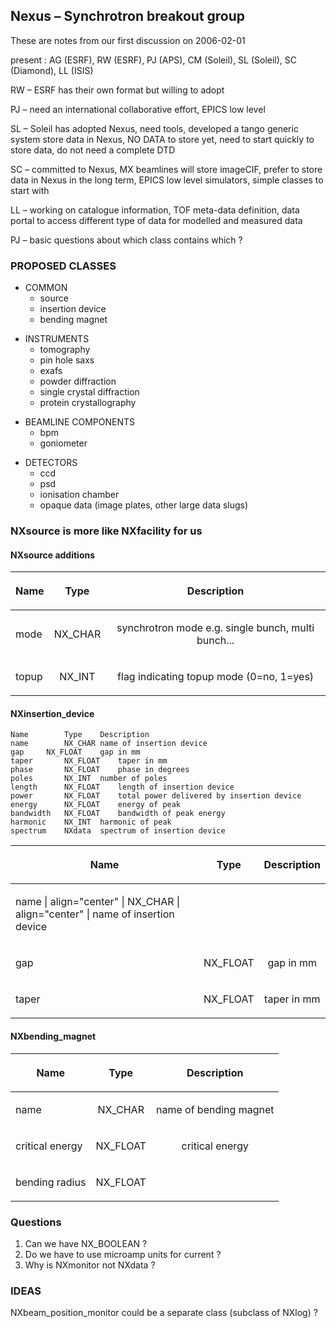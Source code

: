 == Nexus – Synchrotron breakout group ==

These are notes from our first discussion on 2006-02-01


present : AG (ESRF), RW (ESRF), PJ (APS), CM (Soleil), SL (Soleil), SC (Diamond), LL (ISIS)

RW – ESRF has their own format but willing to adopt

PJ – need an international collaborative effort, EPICS low level

SL – Soleil has adopted Nexus, need tools, developed a tango generic system store data in Nexus, NO DATA to store yet, need to start quickly to store data, do not need a complete DTD

SC – committed to Nexus, MX beamlines will store imageCIF, prefer to store data in Nexus in the long term, EPICS low level simulators, simple classes to start with

LL – working on catalogue information, TOF meta-data definition, data portal to access different type of data for modelled and measured data

PJ – basic questions about which class contains which ?

===PROPOSED CLASSES===

*COMMON
**source
**insertion device
**bending magnet

*INSTRUMENTS
**tomography 
**pin hole saxs
**exafs
**powder diffraction 
**single crystal diffraction
**protein crystallography

*BEAMLINE COMPONENTS
**bpm
**goniometer

*DETECTORS
**ccd
**psd
**ionisation chamber
**opaque data (image plates, other large data slugs)


===NXsource is more like NXfacility for us===

====NXsource additions====

{| align="center" border="1"
|-
! Name || Type || Description
|-
! mode	
| align="center" | NX_CHAR
| align="center" | synchrotron mode e.g. single bunch, multi bunch...
|-
! topup
| align="center" | NX_INT
| align="center" | flag indicating topup mode (0=no, 1=yes)
|}

====NXinsertion_device====

<pre>
Name		Type	Description	
name		NX_CHAR	name of insertion device	
gap		NX_FLOAT	gap in mm
taper		NX_FLOAT	taper in mm	
phase		NX_FLOAT	phase in degrees	
poles		NX_INT	number of poles	
length		NX_FLOAT	length of insertion device	
power		NX_FLOAT	total power delivered by insertion device	
energy		NX_FLOAT	energy of peak	
bandwidth	NX_FLOAT	bandwidth of peak energy	
harmonic	NX_INT	harmonic of peak	
spectrum	NXdata	spectrum of insertion device	
</pre>

{| border="1"
|-
! Name || Type || Description
|-
! name | align="center" | NX_CHAR    | align="center" | name of insertion device
|-
! gap
| align="center" | NX_FLOAT
| align="center" | gap in mm
|-
! taper
| align="center" | NX_FLOAT
| align="center" | taper in mm
|}

====NXbending_magnet====

{| align="center" border="1"
|-
! Name || Type || Description
|-
! name
| align="center" | NX_CHAR
| align="center" | name of bending magnet
|-
! critical energy
| align="center" | NX_FLOAT
| align="center" | critical energy
|-
! bending radius
| align="center" | NX_FLOAT
| align="center" | &nbsp;
|}

===Questions===

#Can we have NX_BOOLEAN ?
#Do we have to use microamp units for current ?
#Why is NXmonitor not NXdata ?

===IDEAS===

NXbeam_position_monitor could be a separate class (subclass of NXlog) ?